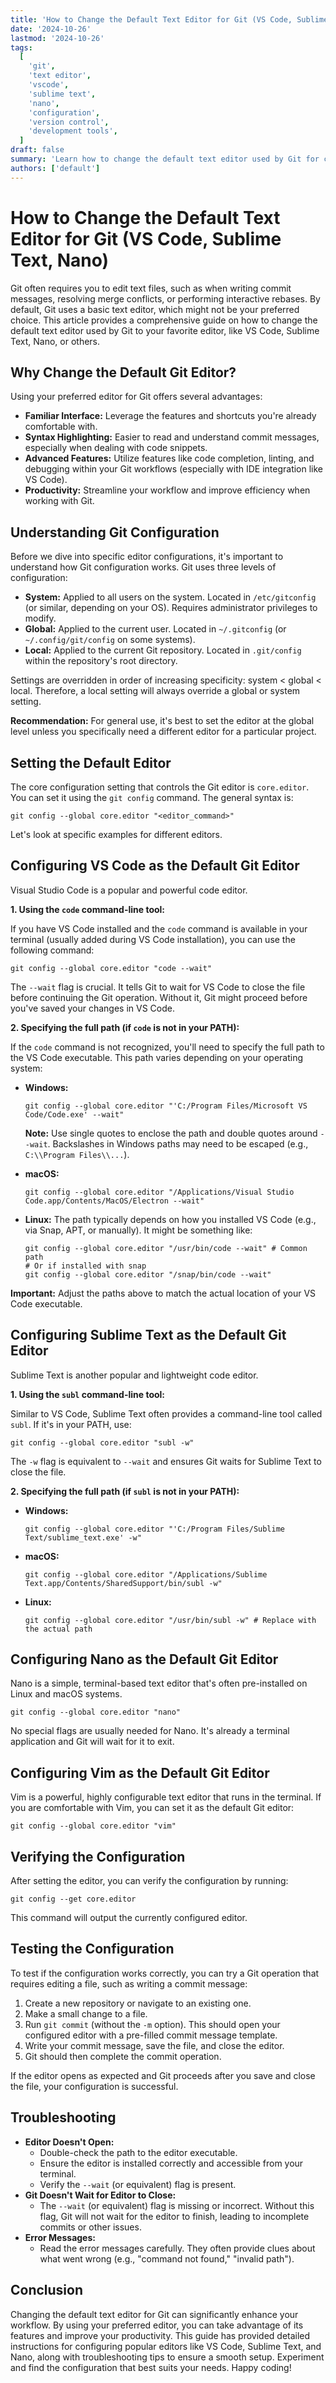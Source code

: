 ```yaml
---
title: 'How to Change the Default Text Editor for Git (VS Code, Sublime Text, Nano)'
date: '2024-10-26'
lastmod: '2024-10-26'
tags:
  [
    'git',
    'text editor',
    'vscode',
    'sublime text',
    'nano',
    'configuration',
    'version control',
    'development tools',
  ]
draft: false
summary: 'Learn how to change the default text editor used by Git for commit messages, merges, rebases, and other operations. This guide covers configuration for popular editors like VS Code, Sublime Text, and Nano across various operating systems (Windows, macOS, Linux).'
authors: ['default']
---
```


# How to Change the Default Text Editor for Git (VS Code, Sublime Text, Nano)

Git often requires you to edit text files, such as when writing commit messages, resolving merge conflicts, or performing interactive rebases. By default, Git uses a basic text editor, which might not be your preferred choice. This article provides a comprehensive guide on how to change the default text editor used by Git to your favorite editor, like VS Code, Sublime Text, Nano, or others.

## Why Change the Default Git Editor?

Using your preferred editor for Git offers several advantages:

- **Familiar Interface:** Leverage the features and shortcuts you're already comfortable with.
- **Syntax Highlighting:** Easier to read and understand commit messages, especially when dealing with code snippets.
- **Advanced Features:** Utilize features like code completion, linting, and debugging within your Git workflows (especially with IDE integration like VS Code).
- **Productivity:** Streamline your workflow and improve efficiency when working with Git.

## Understanding Git Configuration

Before we dive into specific editor configurations, it's important to understand how Git configuration works. Git uses three levels of configuration:

- **System:** Applied to all users on the system. Located in `/etc/gitconfig` (or similar, depending on your OS). Requires administrator privileges to modify.
- **Global:** Applied to the current user. Located in `~/.gitconfig` (or `~/.config/git/config` on some systems).
- **Local:** Applied to the current Git repository. Located in `.git/config` within the repository's root directory.

Settings are overridden in order of increasing specificity: system < global < local. Therefore, a local setting will always override a global or system setting.

**Recommendation:** For general use, it's best to set the editor at the global level unless you specifically need a different editor for a particular project.

## Setting the Default Editor

The core configuration setting that controls the Git editor is `core.editor`. You can set it using the `git config` command. The general syntax is:

```plaintext
git config --global core.editor "<editor_command>"
```

Let's look at specific examples for different editors.

## Configuring VS Code as the Default Git Editor

Visual Studio Code is a popular and powerful code editor.

**1. Using the `code` command-line tool:**

If you have VS Code installed and the `code` command is available in your terminal (usually added during VS Code installation), you can use the following command:

```plaintext
git config --global core.editor "code --wait"
```

The `--wait` flag is crucial. It tells Git to wait for VS Code to close the file before continuing the Git operation. Without it, Git might proceed before you've saved your changes in VS Code.

**2. Specifying the full path (if `code` is not in your PATH):**

If the `code` command is not recognized, you'll need to specify the full path to the VS Code executable. This path varies depending on your operating system:

- **Windows:**

  ```plaintext
  git config --global core.editor "'C:/Program Files/Microsoft VS Code/Code.exe' --wait"
  ```

  **Note:** Use single quotes to enclose the path and double quotes around `--wait`. Backslashes in Windows paths may need to be escaped (e.g., `C:\\Program Files\\...`).

- **macOS:**

  ```plaintext
  git config --global core.editor "/Applications/Visual Studio Code.app/Contents/MacOS/Electron --wait"
  ```

- **Linux:** The path typically depends on how you installed VS Code (e.g., via Snap, APT, or manually). It might be something like:

  ```plaintext
  git config --global core.editor "/usr/bin/code --wait" # Common path
  # Or if installed with snap
  git config --global core.editor "/snap/bin/code --wait"
  ```

**Important:** Adjust the paths above to match the actual location of your VS Code executable.

## Configuring Sublime Text as the Default Git Editor

Sublime Text is another popular and lightweight code editor.

**1. Using the `subl` command-line tool:**

Similar to VS Code, Sublime Text often provides a command-line tool called `subl`. If it's in your PATH, use:

```plaintext
git config --global core.editor "subl -w"
```

The `-w` flag is equivalent to `--wait` and ensures Git waits for Sublime Text to close the file.

**2. Specifying the full path (if `subl` is not in your PATH):**

- **Windows:**

  ```plaintext
  git config --global core.editor "'C:/Program Files/Sublime Text/sublime_text.exe' -w"
  ```

- **macOS:**

  ```plaintext
  git config --global core.editor "/Applications/Sublime Text.app/Contents/SharedSupport/bin/subl -w"
  ```

- **Linux:**

  ```plaintext
  git config --global core.editor "/usr/bin/subl -w" # Replace with the actual path
  ```

## Configuring Nano as the Default Git Editor

Nano is a simple, terminal-based text editor that's often pre-installed on Linux and macOS systems.

```plaintext
git config --global core.editor "nano"
```

No special flags are usually needed for Nano. It's already a terminal application and Git will wait for it to exit.

## Configuring Vim as the Default Git Editor

Vim is a powerful, highly configurable text editor that runs in the terminal. If you are comfortable with Vim, you can set it as the default Git editor:

```plaintext
git config --global core.editor "vim"
```

## Verifying the Configuration

After setting the editor, you can verify the configuration by running:

```plaintext
git config --get core.editor
```

This command will output the currently configured editor.

## Testing the Configuration

To test if the configuration works correctly, you can try a Git operation that requires editing a file, such as writing a commit message:

1.  Create a new repository or navigate to an existing one.
2.  Make a small change to a file.
3.  Run `git commit` (without the `-m` option). This should open your configured editor with a pre-filled commit message template.
4.  Write your commit message, save the file, and close the editor.
5.  Git should then complete the commit operation.

If the editor opens as expected and Git proceeds after you save and close the file, your configuration is successful.

## Troubleshooting

- **Editor Doesn't Open:**
  - Double-check the path to the editor executable.
  - Ensure the editor is installed correctly and accessible from your terminal.
  - Verify the `--wait` (or equivalent) flag is present.
- **Git Doesn't Wait for Editor to Close:**
  - The `--wait` (or equivalent) flag is missing or incorrect. Without this flag, Git will not wait for the editor to finish, leading to incomplete commits or other issues.
- **Error Messages:**
  - Read the error messages carefully. They often provide clues about what went wrong (e.g., "command not found," "invalid path").

## Conclusion

Changing the default text editor for Git can significantly enhance your workflow. By using your preferred editor, you can take advantage of its features and improve your productivity. This guide has provided detailed instructions for configuring popular editors like VS Code, Sublime Text, and Nano, along with troubleshooting tips to ensure a smooth setup. Experiment and find the configuration that best suits your needs. Happy coding!
